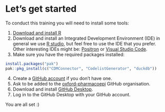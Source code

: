 
# Let's get started

To conduct this training you will need to install some tools:

  1. [Download and install R](https://cran.r-project.org)
  2. Download and install an Integrated Development Environment (IDE) in general we use [R studio](https://posit.co/download/rstudio-desktop/), but feel free to use the IDE that you prefer. Other interesting IDEs might be: [Positron](https://positron.posit.co) or [Visual Studio Code](https://code.visualstudio.com/Download).
  3. Make sure you have the required packages installed:
```r
install.packages("pak")
pak::pkg_install(c("CDMConnector", "CodelistGenerator", "duckdb"))
```
  4. Create a [GitHub account](https://github.com/signup) if you don't have one.
  5. Ask to be added to the [oxford-pharmacoepi](https://github.com/oxford-pharmacoepi) GitHub organisation.
  6. Download and install [GitHub Desktop](https://desktop.github.com/download/).
  7. Log in to the GitHub Desktop with your GitHub account.
  
You are all set :)
